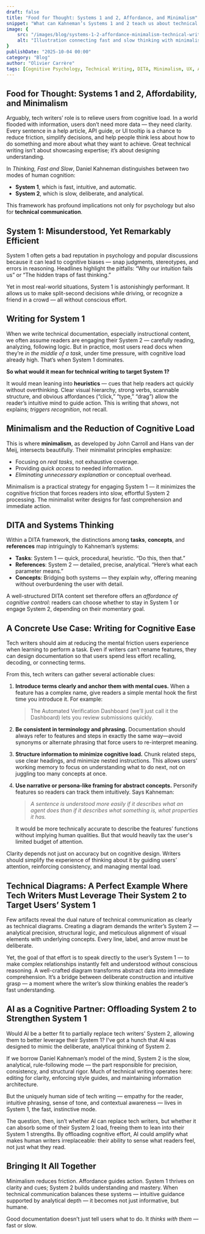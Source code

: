 ```yaml
---
draft: false
title: "Food for Thought: Systems 1 and 2, Affordance, and Minimalism"
snippet: "What can Kahneman’s Systems 1 and 2 teach us about technical writing? This post explores how minimalism, DITA structure, and UX affordance align with cognitive systems to make documentation more intuitive and human-centered."
image: {
    src: "/images/blog/systems-1-2-affordance-minimalism-technical-writing.webp",
    alt: "Illustration connecting fast and slow thinking with minimalist technical writing and UX affordance"
}
publishDate: "2025-10-04 00:00"
category: "Blog"
author: "Olivier Carrère"
tags: [Cognitive Psychology, Technical Writing, DITA, Minimalism, UX, Affordance]
---
```


## Food for Thought: Systems 1 and 2, Affordability, and Minimalism

Arguably, tech writers’ role is to relieve users from cognitive load.
In a world flooded with information, users don’t need more data — they need clarity. Every sentence in a help article, API guide, or UI tooltip is a chance to reduce friction, simplify decisions, and help people think less about how to do something and more about what they want to achieve. Great technical writing isn’t about showcasing expertise; it’s about designing understanding.


In *Thinking, Fast and Slow*, Daniel Kahneman distinguishes between two modes of human cognition:

* **System 1**, which is fast, intuitive, and automatic.
* **System 2**, which is slow, deliberate, and analytical.

This framework has profound implications not only for psychology but also for **technical communication**.

## System 1: Misunderstood, Yet Remarkably Efficient

System 1 often gets a bad reputation in psychology and popular discussions because it can lead to cognitive biases — snap judgments, stereotypes, and errors in reasoning. Headlines highlight the pitfalls: “Why our intuition fails us” or “The hidden traps of fast thinking.”

Yet in most real-world situations, System 1 is astonishingly performant. It allows us to make split-second decisions while driving, or recognize a friend in a crowd — all without conscious effort.

## Writing for System 1

When we write technical documentation, especially instructional content, we often assume readers are engaging their System 2 — carefully reading, analyzing, following logic. But in practice, most users read docs when they’re *in the middle of a task*, under time pressure, with cognitive load already high. That’s when System 1 dominates.

**So what would it mean for technical writing to target System 1?**

It would mean leaning into **heuristics** — cues that help readers act quickly without overthinking. Clear visual hierarchy, strong verbs, scannable structure, and obvious affordances (“click,” “type,” “drag”) allow the reader’s intuitive mind to guide action. This is writing that *shows*, not explains; *triggers recognition*, not recall.

## Minimalism and the Reduction of Cognitive Load

This is where **minimalism**, as developed by John Carroll and Hans van der Meij, intersects beautifully. Their minimalist principles emphasize:

* Focusing on *real tasks*, not exhaustive coverage.
* Providing *quick access* to needed information.
* *Eliminating unnecessary explanation* or conceptual overhead.

Minimalism is a practical strategy for engaging System 1 — it minimizes the cognitive friction that forces readers into slow, effortful System 2 processing. The minimalist writer designs for fast comprehension and immediate action.

## DITA and Systems Thinking

Within a DITA framework, the distinctions among **tasks**, **concepts**, and **references** map intriguingly to Kahneman’s systems:

* **Tasks**: System 1 — quick, procedural, heuristic. “Do this, then that.”
* **References**: System 2 — detailed, precise, analytical. “Here’s what each parameter means.”
* **Concepts**: Bridging both systems — they explain *why*, offering meaning without overburdening the user with detail.

A well-structured DITA content set therefore offers an *affordance of cognitive control*: readers can choose whether to stay in System 1 or engage System 2, depending on their momentary goal.

## A Concrete Use Case: Writing for Cognitive Ease

Tech writers should aim at reducing the mental friction users experience when learning to perform a task. Even if writers can’t rename features, they can design documentation so that users spend less effort recalling, decoding, or connecting terms.

From this, tech writers can gather several actionable clues:

1. **Introduce terms clearly and anchor them with mental cues.**
   When a feature has a complex name, give readers a simple mental hook the first time you introduce it. For example:

   > The Automated Verification Dashboard (we’ll just call it the Dashboard) lets you review submissions quickly.

2. **Be consistent in terminology and phrasing.**
   Documentation should always refer to features and steps in exactly the same way—avoid synonyms or alternate phrasing that force users to re-interpret meaning.

3. **Structure information to minimize cognitive load.**
   Chunk related steps, use clear headings, and minimize nested instructions. This allows users’ working memory to focus on understanding what to do next, not on juggling too many concepts at once.

4. **Use narrative or persona-like framing for abstract concepts.**
   Personify features so readers can track them intuitively. Says Kahneman:

   > *A sentence is understood more easily if it describes what an agent does than if it describes what something is, what properties it has.*

   It would be more technically accurate to describe the features’ functions without implying human qualities. But that would heavily tax the user's limited budget of attention.

Clarity depends not just on accuracy but on cognitive design. Writers should simplify the experience of thinking about it by guiding users’ attention, reinforcing consistency, and managing mental load.

## Technical Diagrams: A Perfect Example Where Tech Writers Must Leverage Their System 2 to Target Users’ System 1

Few artifacts reveal the dual nature of technical communication as clearly as technical diagrams. Creating a diagram demands the writer’s System 2 — analytical precision, structural logic, and meticulous alignment of visual elements with underlying concepts. Every line, label, and arrow must be deliberate.

Yet, the goal of that effort is to speak directly to the user’s System 1 — to make complex relationships instantly felt and understood without conscious reasoning. A well-crafted diagram transforms abstract data into immediate comprehension. It’s a bridge between deliberate construction and intuitive grasp — a moment where the writer’s slow thinking enables the reader’s fast understanding.

## AI as a Cognitive Partner: Offloading System 2 to Strengthen System 1

Would AI be a better fit to partially replace tech writers’ System 2, allowing them to better leverage their System 1? I've got a hunch that AI was designed to mimic the deliberate, analytical thinking of System 2.

If we borrow Daniel Kahneman’s model of the mind, System 2 is the slow, analytical, rule-following mode — the part responsible for precision, consistency, and structural rigor. Much of technical writing operates here: editing for clarity, enforcing style guides, and maintaining information architecture.

But the uniquely human side of tech writing — empathy for the reader, intuitive phrasing, sense of tone, and contextual awareness — lives in System 1, the fast, instinctive mode.

The question, then, isn’t whether AI can replace tech writers, but whether it can absorb some of their System 2 load, freeing them to lean into their System 1 strengths. By offloading cognitive effort, AI could amplify what makes human writers irreplaceable: their ability to sense what readers feel, not just what they read.

## Bringing It All Together

Minimalism reduces friction. Affordance guides action. System 1 thrives on clarity and cues; System 2 builds understanding and mastery.
When technical communication balances these systems — intuitive guidance supported by analytical depth — it becomes not just informative, but humane.

Good documentation doesn’t just tell users what to do. It *thinks with them* — fast or slow.
